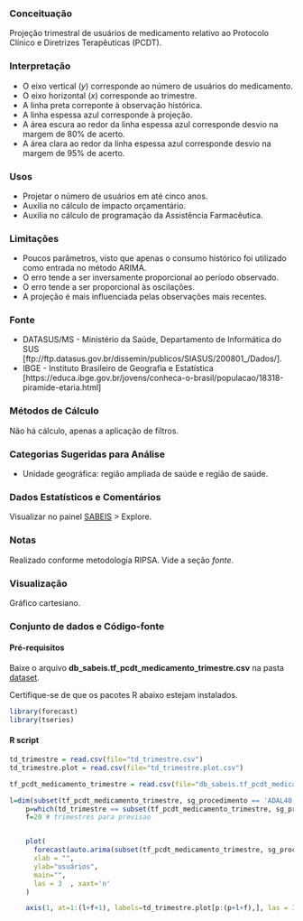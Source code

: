 ### Conceituação

Projeção trimestral de usuários de medicamento 
relativo ao Protocolo Clínico e Diretrizes Terapêuticas (PCDT).

### Interpretação

- O eixo vertical ($y$) corresponde ao número de usuários do medicamento.
- O eixo horizontal ($x$) corresponde ao trimestre.
- A linha preta correponte à observação histórica.
- A linha espessa azul corresponde à projeção.
- A área escura ao redor da linha espessa azul corresponde desvio na margem de 80% de acerto.
- A área clara ao redor da linha espessa azul corresponde desvio na margem de 95% de acerto.

### Usos

- Projetar o número de usuários em até cinco anos.
- Auxilia no cálculo de impacto orçamentário.
- Auxilia no cálculo de programação da Assistência Farmacêutica.

### Limitações

- Poucos parâmetros, visto que apenas o consumo histórico foi utilizado como entrada no método ARIMA. 
- O erro tende a ser inversamente proporcional ao período observado.
- O erro tende a ser proporcional às oscilações.
- A projeção é mais influenciada pelas observações mais recentes.

### Fonte

- DATASUS/MS - Ministério da Saúde, Departamento de Informática do SUS
[ftp://ftp.datasus.gov.br/dissemin/publicos/SIASUS/200801_/Dados/].
- IBGE - Instituto Brasileiro de Geografia e Estatística [https://educa.ibge.gov.br/jovens/conheca-o-brasil/populacao/18318-piramide-etaria.html]

### Métodos de Cálculo

Não há cálculo, apenas a aplicação de filtros.

### Categorias Sugeridas para Análise

- Unidade geográfica: região ampliada de saúde e região de saúde.

### Dados Estatísticos e Comentários

Visualizar no painel [SABEIS](https://labxss.shinyapps.io/sabeis_pcdt2/) > Explore.

### Notas
Realizado conforme metodologia RIPSA. Vide a seção *fonte*.

### Visualização

Gráfico cartesiano.

### Conjunto de dados e Código-fonte

#### Pré-requisitos {-}

Baixe o arquivo **db_sabeis.tf_pcdt_medicamento_trimestre.csv** na pasta
[dataset](https://github.com/labxss/sabeis_pcdt/tree/master/dataset/csv).

Certifique-se de que os pacotes R abaixo estejam instalados.

```r
library(forecast)
library(tseries)
```


#### R script {-}


```r

td_trimestre = read.csv(file="td_trimestre.csv")
td_trimestre.plot = read.csv(file="td_trimestre.plot.csv")

tf_pcdt_medicamento_trimestre = read.csv(file="db_sabeis.tf_pcdt_medicamento_trimestre.csv")

l=dim(subset(tf_pcdt_medicamento_trimestre, sg_procedimento == 'ADAL40' & co_pcdt == 10))[1] # numero de afericoes
    p=which(td_trimestre == subset(tf_pcdt_medicamento_trimestre, sg_procedimento == 'ADAL40' & co_pcdt == 10)[1,2]) # inicio do vetor
    f=20 # trimestres para previsao


    plot(
      forecast(auto.arima(subset(tf_pcdt_medicamento_trimestre, sg_procedimento == 'ADAL40' & co_pcdt == 10)$qt_cns_paciente, allowmean = TRUE), h = 20),
      xlab = "",
      ylab="usuários",
      main="",
      las = 3  , xaxt='n'
    )

    axis(1, at=1:(l+f+1), labels=td_trimestre.plot[p:(p+l+f),], las = 3)

```
